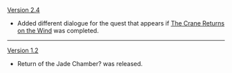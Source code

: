 {{Change History/Header}}
[[Version 2.4]]
* Added different dialogue for the quest that appears if [[The Crane Returns on the Wind]] was completed.
----
[[Version 1.2]]
* Return of the Jade Chamber? was released.